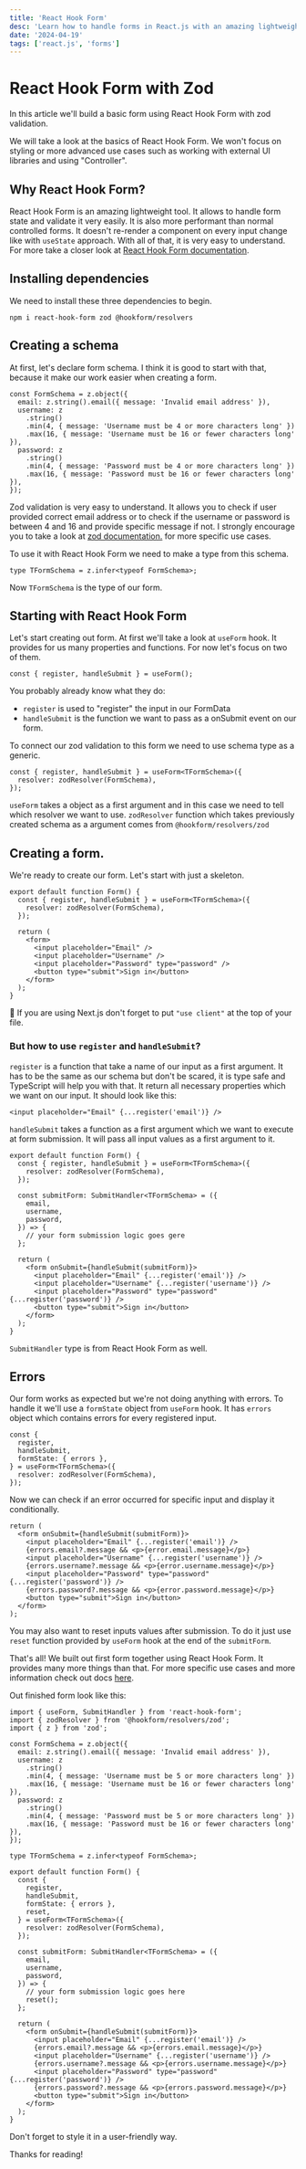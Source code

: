 ```yaml
---
title: 'React Hook Form'
desc: 'Learn how to handle forms in React.js with an amazing lightweight tool which is React Hook Form. It allows to handle form state and validate it very easily. It is also more performant than normal controlled forms.'
date: '2024-04-19'
tags: ['react.js', 'forms']
---
```


# React Hook Form with Zod

In this article we'll build a basic form using React Hook Form with zod validation.

We will take a look at the basics of React Hook Form. We won't focus on styling or more advanced use cases such as working with external UI libraries and using "Controller".

## Why React Hook Form?

React Hook Form is an amazing lightweight tool. It allows to handle form state and validate it very easily. It is also more performant than normal controlled forms. It doesn't re-render a component on every input change like with `useState` approach. With all of that, it is very easy to understand. For more take a closer look at [React Hook Form documentation](https://react-hook-form.com/docs).

## Installing dependencies

We need to install these three dependencies to begin.

`npm i react-hook-form zod @hookform/resolvers`

## Creating a schema

At first, let's declare form schema. I think it is good to start with that, because it make our work easier when creating a form.

```tsx
const FormSchema = z.object({
  email: z.string().email({ message: 'Invalid email address' }),
  username: z
    .string()
    .min(4, { message: 'Username must be 4 or more characters long' })
    .max(16, { message: 'Username must be 16 or fewer characters long' }),
  password: z
    .string()
    .min(4, { message: 'Password must be 4 or more characters long' })
    .max(16, { message: 'Password must be 16 or fewer characters long' }),
});
```

Zod validation is very easy to understand. It allows you to check if user provided correct email address or to check if the username or password is between 4 and 16 and provide specific message if not. I strongly encourage you to take a look at [zod documentation.](https://zod.dev/) for more specific use cases.

To use it with React Hook Form we need to make a type from this schema.

```tsx
type TFormSchema = z.infer<typeof FormSchema>;
```

Now `TFormSchema` is the type of our form.

## Starting with React Hook Form

Let's start creating out form. At first we'll take a look at `useForm` hook. It provides for us many properties and functions. For now let's focus on two of them.

```tsx
const { register, handleSubmit } = useForm();
```

You probably already know what they do:

- `register` is used to "register" the input in our FormData
- `handleSubmit` is the function we want to pass as a onSubmit event on our form.

To connect our zod validation to this form we need to use schema type as a generic.

```tsx
const { register, handleSubmit } = useForm<TFormSchema>({
  resolver: zodResolver(FormSchema),
});
```

`useForm` takes a object as a first argument and in this case we need to tell which resolver we want to use. `zodResolver` function which takes previously created schema as a argument comes from `@hookform/resolvers/zod`

## Creating a form.

We're ready to create our form. Let's start with just a skeleton.

```tsx
export default function Form() {
  const { register, handleSubmit } = useForm<TFormSchema>({
    resolver: zodResolver(FormSchema),
  });

  return (
    <form>
      <input placeholder="Email" />
      <input placeholder="Username" />
      <input placeholder="Password" type="password" />
      <button type="submit">Sign in</button>
    </form>
  );
}
```

🚨 If you are using Next.js don't forget to put `"use client"` at the top of your file.

### But how to use `register` and `handleSubmit`?

`register` is a function that take a name of our input as a first argument. It has to be the same as our schema but don't be scared, it is type safe and TypeScript will help you with that. It return all necessary properties which we want on our input. It should look like this:

```tsx
<input placeholder="Email" {...register('email')} />
```

`handleSubmit` takes a function as a first argument which we want to execute at form submission. It will pass all input values as a first argument to it.

```tsx
export default function Form() {
  const { register, handleSubmit } = useForm<TFormSchema>({
    resolver: zodResolver(FormSchema),
  });

  const submitForm: SubmitHandler<TFormSchema> = ({
    email,
    username,
    password,
  }) => {
    // your form submission logic goes gere
  };

  return (
    <form onSubmit={handleSubmit(submitForm)}>
      <input placeholder="Email" {...register('email')} />
      <input placeholder="Username" {...register('username')} />
      <input placeholder="Password" type="password" {...register('password')} />
      <button type="submit">Sign in</button>
    </form>
  );
}
```

`SubmitHandler` type is from React Hook Form as well.

## Errors

Our form works as expected but we're not doing anything with errors. To handle it we'll use a `formState` object from `useForm` hook. It has `errors` object which contains errors for every registered input.

```tsx
const {
  register,
  handleSubmit,
  formState: { errors },
} = useForm<TFormSchema>({
  resolver: zodResolver(FormSchema),
});
```

Now we can check if an error occurred for specific input and display it conditionally.

```tsx
return (
  <form onSubmit={handleSubmit(submitForm)}>
    <input placeholder="Email" {...register('email')} />
    {errors.email?.message && <p>{error.email.message}</p>}
    <input placeholder="Username" {...register('username')} />
    {errors.username?.message && <p>{error.username.message}</p>}
    <input placeholder="Password" type="password" {...register('password')} />
    {errors.password?.message && <p>{error.password.message}</p>}
    <button type="submit">Sign in</button>
  </form>
);
```

You may also want to reset inputs values after submission. To do it just use `reset` function provided by `useForm` hook at the end of the `submitForm`.

That's all! We built out first form together using React Hook Form. It provides many more things than that. For more specific use cases and more information check out docs [here](https://react-hook-form.com/docs).

Out finished form look like this:

```tsx
import { useForm, SubmitHandler } from 'react-hook-form';
import { zodResolver } from '@hookform/resolvers/zod';
import { z } from 'zod';

const FormSchema = z.object({
  email: z.string().email({ message: 'Invalid email address' }),
  username: z
    .string()
    .min(4, { message: 'Username must be 5 or more characters long' })
    .max(16, { message: 'Username must be 16 or fewer characters long' }),
  password: z
    .string()
    .min(4, { message: 'Password must be 5 or more characters long' })
    .max(16, { message: 'Password must be 16 or fewer characters long' }),
});

type TFormSchema = z.infer<typeof FormSchema>;

export default function Form() {
  const {
    register,
    handleSubmit,
    formState: { errors },
    reset,
  } = useForm<TFormSchema>({
    resolver: zodResolver(FormSchema),
  });

  const submitForm: SubmitHandler<TFormSchema> = ({
    email,
    username,
    password,
  }) => {
    // your form submission logic goes here
    reset();
  };

  return (
    <form onSubmit={handleSubmit(submitForm)}>
      <input placeholder="Email" {...register('email')} />
      {errors.email?.message && <p>{errors.email.message}</p>}
      <input placeholder="Username" {...register('username')} />
      {errors.username?.message && <p>{errors.username.message}</p>}
      <input placeholder="Password" type="password" {...register('password')} />
      {errors.password?.message && <p>{errors.password.message}</p>}
      <button type="submit">Sign in</button>
    </form>
  );
}
```

Don't forget to style it in a user-friendly way.

Thanks for reading!
